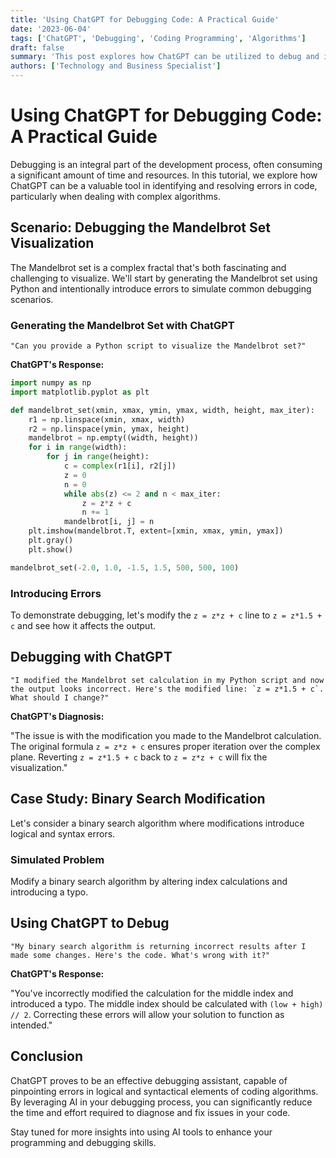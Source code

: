 ```yaml
---
title: 'Using ChatGPT for Debugging Code: A Practical Guide'
date: '2023-06-04'
tags: ['ChatGPT', 'Debugging', 'Coding Programming', 'Algorithms']
draft: false
summary: 'This post explores how ChatGPT can be utilized to debug and improve coding algorithms, featuring a practical example with the Mandelbrot set and binary search modifications. Learn how to leverage AI to identify and fix coding errors effectively.'
authors: ['Technology and Business Specialist']
---
```


# Using ChatGPT for Debugging Code: A Practical Guide

Debugging is an integral part of the development process, often consuming a significant amount of time and resources. In this tutorial, we explore how ChatGPT can be a valuable tool in identifying and resolving errors in code, particularly when dealing with complex algorithms.

## Scenario: Debugging the Mandelbrot Set Visualization

The Mandelbrot set is a complex fractal that's both fascinating and challenging to visualize. We'll start by generating the Mandelbrot set using Python and intentionally introduce errors to simulate common debugging scenarios.

### Generating the Mandelbrot Set with ChatGPT

```plaintext
"Can you provide a Python script to visualize the Mandelbrot set?"
```

**ChatGPT's Response:**

```Python
import numpy as np
import matplotlib.pyplot as plt

def mandelbrot_set(xmin, xmax, ymin, ymax, width, height, max_iter):
    r1 = np.linspace(xmin, xmax, width)
    r2 = np.linspace(ymin, ymax, height)
    mandelbrot = np.empty((width, height))
    for i in range(width):
        for j in range(height):
            c = complex(r1[i], r2[j])
            z = 0
            n = 0
            while abs(z) <= 2 and n < max_iter:
                z = z*z + c
                n += 1
            mandelbrot[i, j] = n
    plt.imshow(mandelbrot.T, extent=[xmin, xmax, ymin, ymax])
    plt.gray()
    plt.show()

mandelbrot_set(-2.0, 1.0, -1.5, 1.5, 500, 500, 100)
```

### Introducing Errors

To demonstrate debugging, let's modify the `z = z*z + c` line to `z = z*1.5 + c` and see how it affects the output.

## Debugging with ChatGPT

```plainText
"I modified the Mandelbrot set calculation in my Python script and now the output looks incorrect. Here's the modified line: `z = z*1.5 + c`. What should I change?"
```

**ChatGPT's Diagnosis:**

"The issue is with the modification you made to the Mandelbrot calculation. The original formula `z = z*z + c` ensures proper iteration over the complex plane. Reverting `z = z*1.5 + c` back to `z = z*z + c` will fix the visualization."

## Case Study: Binary Search Modification

Let's consider a binary search algorithm where modifications introduce logical and syntax errors.

### Simulated Problem

Modify a binary search algorithm by altering index calculations and introducing a typo.

## Using ChatGPT to Debug

```plainText
"My binary search algorithm is returning incorrect results after I made some changes. Here's the code. What's wrong with it?"
```

**ChatGPT's Response:**

"You've incorrectly modified the calculation for the middle index and introduced a typo. The middle index should be calculated with `(low + high) // 2`. Correcting these errors will allow your solution to function as intended."

## Conclusion

ChatGPT proves to be an effective debugging assistant, capable of pinpointing errors in logical and syntactical elements of coding algorithms. By leveraging AI in your debugging process, you can significantly reduce the time and effort required to diagnose and fix issues in your code.

Stay tuned for more insights into using AI tools to enhance your programming and debugging skills.
